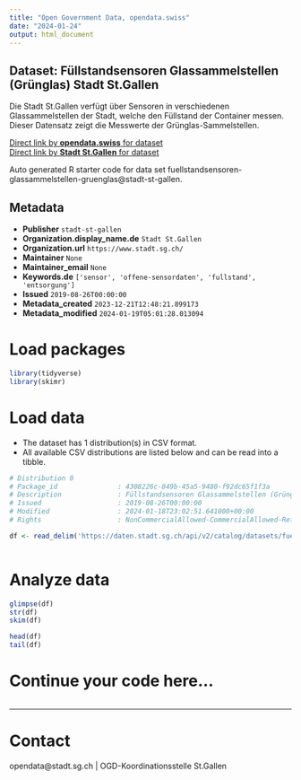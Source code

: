 ```yaml
---
title: "Open Government Data, opendata.swiss"
date: "2024-01-24"
output: html_document
---
```


## Dataset: Füllstandsensoren Glassammelstellen (Grünglas) Stadt St.Gallen

Die Stadt St.Gallen verfügt über Sensoren in verschiedenen Glassammelstellen der Stadt, welche den Füllstand der Container messen. Dieser Datensatz zeigt die Messwerte der Grünglas-Sammelstellen.

[Direct link by **opendata.swiss** for dataset](https://opendata.swiss/de/dataset/fullstandsensoren-glassammelstellen-grunglas)<br>
[Direct link by **Stadt St.Gallen** for dataset](https://daten.stadt.sg.ch/explore/dataset/fuellstandsensoren-glassammelstellen-gruenglas/)

Auto generated R starter code for data set fuellstandsensoren-glassammelstellen-gruenglas@stadt-st-gallen.

## Metadata

- **Publisher** `stadt-st-gallen`
- **Organization.display_name.de** `Stadt St.Gallen`
- **Organization.url** `https://www.stadt.sg.ch/`
- **Maintainer** `None`
- **Maintainer_email** `None`
- **Keywords.de** `['sensor', 'offene-sensordaten', 'fullstand', 'entsorgung']`
- **Issued** `2019-08-26T00:00:00`
- **Metadata_created** `2023-12-21T12:48:21.899173`
- **Metadata_modified** `2024-01-19T05:01:28.013094`


# Load packages

```r

library(tidyverse)
library(skimr)

```

# Load data

-   The dataset has 1 distribution(s) in CSV format.
-   All available CSV distributions are listed below and can be read into a tibble.

```r

# Distribution 0
# Package_id               : 4308226c-849b-45a5-9480-f92dc65f1f3a
# Description              : Füllstandsensoren Glassammelstellen (Grünglas) Stadt St.Gallen (csv)
# Issued                   : 2019-08-26T00:00:00
# Modified                 : 2024-01-18T23:02:51.641000+00:00
# Rights                   : NonCommercialAllowed-CommercialAllowed-ReferenceRequired

df <- read_delim('https://daten.stadt.sg.ch/api/v2/catalog/datasets/fuellstandsensoren-glassammelstellen-gruenglas/exports/csv')



```

# Analyze data

```r

glimpse(df)
str(df)
skim(df)

head(df)
tail(df)

```

# Continue your code here...

```r

```

------------------------------------------------------------------------

# Contact

opendata@stadt.sg.ch | OGD-Koordinationsstelle St.Gallen
